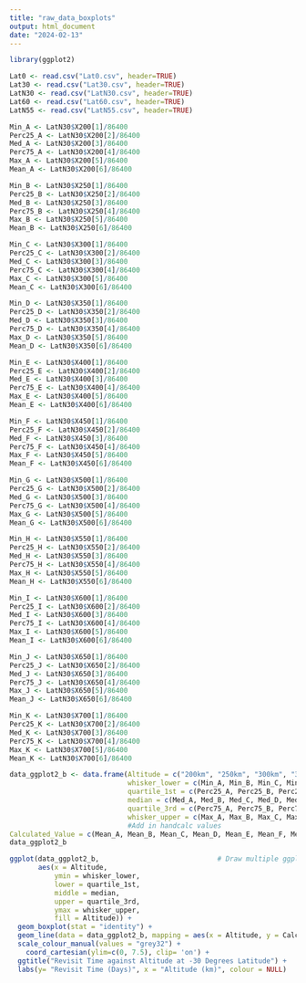 ---
title: "raw_data_boxplots"
output: html_document
date: "2024-02-13"
---
```{r}
library(ggplot2)
```

```{r}
Lat0 <- read.csv("Lat0.csv", header=TRUE)
Lat30 <- read.csv("Lat30.csv", header=TRUE)
LatN30 <- read.csv("LatN30.csv", header=TRUE)
Lat60 <- read.csv("Lat60.csv", header=TRUE)
LatN55 <- read.csv("LatN55.csv", header=TRUE)
```

```{r}
Min_A <- LatN30$X200[1]/86400
Perc25_A <- LatN30$X200[2]/86400
Med_A <- LatN30$X200[3]/86400
Perc75_A <- LatN30$X200[4]/86400
Max_A <- LatN30$X200[5]/86400
Mean_A <- LatN30$X200[6]/86400

Min_B <- LatN30$X250[1]/86400
Perc25_B <- LatN30$X250[2]/86400
Med_B <- LatN30$X250[3]/86400
Perc75_B <- LatN30$X250[4]/86400
Max_B <- LatN30$X250[5]/86400
Mean_B <- LatN30$X250[6]/86400

Min_C <- LatN30$X300[1]/86400
Perc25_C <- LatN30$X300[2]/86400
Med_C <- LatN30$X300[3]/86400
Perc75_C <- LatN30$X300[4]/86400
Max_C <- LatN30$X300[5]/86400
Mean_C <- LatN30$X300[6]/86400

Min_D <- LatN30$X350[1]/86400
Perc25_D <- LatN30$X350[2]/86400
Med_D <- LatN30$X350[3]/86400
Perc75_D <- LatN30$X350[4]/86400
Max_D <- LatN30$X350[5]/86400
Mean_D <- LatN30$X350[6]/86400

Min_E <- LatN30$X400[1]/86400
Perc25_E <- LatN30$X400[2]/86400
Med_E <- LatN30$X400[3]/86400
Perc75_E <- LatN30$X400[4]/86400
Max_E <- LatN30$X400[5]/86400
Mean_E <- LatN30$X400[6]/86400

Min_F <- LatN30$X450[1]/86400
Perc25_F <- LatN30$X450[2]/86400
Med_F <- LatN30$X450[3]/86400
Perc75_F <- LatN30$X450[4]/86400
Max_F <- LatN30$X450[5]/86400
Mean_F <- LatN30$X450[6]/86400

Min_G <- LatN30$X500[1]/86400
Perc25_G <- LatN30$X500[2]/86400
Med_G <- LatN30$X500[3]/86400
Perc75_G <- LatN30$X500[4]/86400
Max_G <- LatN30$X500[5]/86400
Mean_G <- LatN30$X500[6]/86400

Min_H <- LatN30$X550[1]/86400
Perc25_H <- LatN30$X550[2]/86400
Med_H <- LatN30$X550[3]/86400
Perc75_H <- LatN30$X550[4]/86400
Max_H <- LatN30$X550[5]/86400
Mean_H <- LatN30$X550[6]/86400

Min_I <- LatN30$X600[1]/86400
Perc25_I <- LatN30$X600[2]/86400
Med_I <- LatN30$X600[3]/86400
Perc75_I <- LatN30$X600[4]/86400
Max_I <- LatN30$X600[5]/86400
Mean_I <- LatN30$X600[6]/86400

Min_J <- LatN30$X650[1]/86400
Perc25_J <- LatN30$X650[2]/86400
Med_J <- LatN30$X650[3]/86400
Perc75_J <- LatN30$X650[4]/86400
Max_J <- LatN30$X650[5]/86400
Mean_J <- LatN30$X650[6]/86400

Min_K <- LatN30$X700[1]/86400
Perc25_K <- LatN30$X700[2]/86400
Med_K <- LatN30$X700[3]/86400
Perc75_K <- LatN30$X700[4]/86400
Max_K <- LatN30$X700[5]/86400
Mean_K <- LatN30$X700[6]/86400
```

```{r}
data_ggplot2_b <- data.frame(Altitude = c("200km", "250km", "300km", "350km", "400km", "450km", "500km", "550km", "600km", "650km", "700km"),  # Create data frame of values
                             whisker_lower = c(Min_A, Min_B, Min_C, Min_D, Min_E, Min_F, Min_G, Min_H, Min_I, Min_J, Min_K),
                             quartile_1st = c(Perc25_A, Perc25_B, Perc25_C, Perc25_D, Perc25_E, Perc25_F, Perc25_G, Perc25_H, Perc25_I, Perc25_J, Perc25_K),
                             median = c(Med_A, Med_B, Med_C, Med_D, Med_E, Med_F, Med_G, Med_H, Med_I, Med_J, Med_K),
                             quartile_3rd = c(Perc75_A, Perc75_B, Perc75_C, Perc75_D, Perc75_E, Perc75_F, Perc75_G, Perc75_H, Perc75_I, Perc75_J, Perc75_K),
                             whisker_upper = c(Max_A, Max_B, Max_C, Max_D, Max_E, Max_F, Max_G, Max_H, Max_I, Max_J, Max_K),
                             #Add in handcalc values
Calculated_Value = c(Mean_A, Mean_B, Mean_C, Mean_D, Mean_E, Mean_F, Mean_G, Mean_H, Mean_I, Mean_J, Mean_K))
data_ggplot2_b      
```

```{r}
ggplot(data_ggplot2_b,                             # Draw multiple ggplot2 boxplots
       aes(x = Altitude,
           ymin = whisker_lower,
           lower = quartile_1st,
           middle = median,
           upper = quartile_3rd,
           ymax = whisker_upper,
           fill = Altitude)) +
  geom_boxplot(stat = "identity") +
  geom_line(data = data_ggplot2_b, mapping = aes(x = Altitude, y = Calculated_Value, group = 1, colour = "Mean Value"), linetype=1, linewidth=0.7) +
  scale_colour_manual(values = "grey32") +
    coord_cartesian(ylim=c(0, 7.5), clip= 'on') +
  ggtitle("Revisit Time against Altitude at -30 Degrees Latitude") +
  labs(y= "Revisit Time (Days)", x = "Altitude (km)", colour = NULL)
```